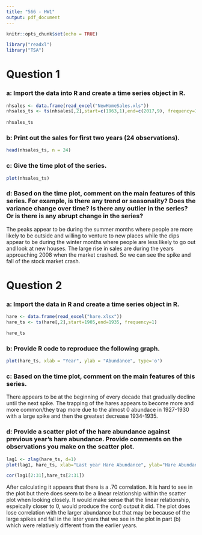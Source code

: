```yaml
---
title: "566 - HW1"
output: pdf_document
---
```


```r
knitr::opts_chunk$set(echo = TRUE)
```

```r
library("readxl")
library("TSA")
```


# Question 1
### a: Import the data into R and create a time series object in R.
```r
nhsales <- data.frame(read_excel("NewHomeSales.xls"))
nhsales_ts <- ts(nhsales[,2],start=c(1963,1),end=c(2017,9), frequency=12)
  
nhsales_ts
```

### b: Print out the sales for first two years (24 observations).
```r
head(nhsales_ts, n = 24)
```

### c: Give the time plot of the series.
```r
plot(nhsales_ts)
```

### d: Based on the time plot, comment on the main features of this series. For example, is there any trend or seasonality? Does the variance change over time? Is there any outlier in the series? Or is there is any abrupt change in the series? 
The peaks appear to be during the summer months where people are more likely to be outside and willing to venture to new places while the dips appear to be during the winter months where people are less likely to go out and look at new houses. The large rise in sales are during the years approaching 2008 when the market crashed. So we can see the spike and fall of the stock market crash.



# Question 2
### a: Import the data in R and create a time series object in R.
```r
hare <- data.frame(read_excel("hare.xlsx"))
hare_ts <- ts(hare[,2],start=1905,end=1935, frequency=1)

hare_ts
```

### b: Provide R code to reproduce the following graph.
```r
plot(hare_ts, xlab = "Year", ylab = "Abundance", type='o')
```

### c: Based on the time plot, comment on the main features of this series.
There appears to be at the beginning of every decade that gradually decline until the next spike. The trapping of the hares appears to become more and more common/they trap more due to the almost 0 abundace in 1927-1930 with a large spike and then the greatest decrease 1934-1935.

### d: Provide a scatter plot of the hare abundance against previous year’s hare abundance. Provide comments on the observations you make on the scatter plot.
```r
lag1 <- zlag(hare_ts, d=1)
plot(lag1, hare_ts, xlab="Last year Hare Abundance", ylab="Hare Abundance")

cor(lag1[2:31],hare_ts[2:31])
```
After calculating it appears that there is a .70 correlation. It is hard to see in the plot but there does seem to be a linear relationship within the scatter plot when looking closely. It would make sense that the linear relationship, espeically closer to 0, would produce the cor() output it did. 
The plot does lose correlation with the larger abundance but that may be because of the large spikes and fall in the later years that we see in the plot in part (b) which were relatively different from the earlier years. 






